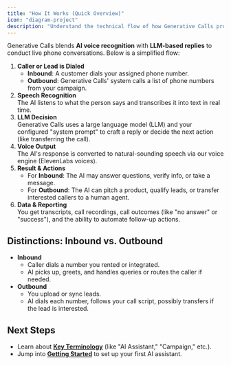 ```yaml
---
title: "How It Works (Quick Overview)"
icon: "diagram-project"
description: "Understand the technical flow of how Generative Calls processes and handles phone conversations using AI"
---
```


Generative Calls blends **AI voice recognition** with **LLM-based replies** to conduct live phone conversations. Below is a simplified flow:

1. **Caller or Lead is Dialed**
   - **Inbound**: A customer dials your assigned phone number.
   - **Outbound**: Generative Calls' system calls a list of phone numbers from your campaign.
2. **Speech Recognition**\
   The AI listens to what the person says and transcribes it into text in real time.
3. **LLM Decision**\
   Generative Calls uses a large language model (LLM) and your configured "system prompt" to craft a reply or decide the next action (like transferring the call).
4. **Voice Output**\
   The AI's response is converted to natural-sounding speech via our voice engine (ElevenLabs voices).
5. **Result & Actions**
   - For **Inbound**: The AI may answer questions, verify info, or take a message.
   - For **Outbound**: The AI can pitch a product, qualify leads, or transfer interested callers to a human agent.
6. **Data & Reporting**\
   You get transcripts, call recordings, call outcomes (like "no answer" or "success"), and the ability to automate follow-up actions.

## Distinctions: Inbound vs. Outbound

- **Inbound**
  - Caller dials a number you rented or integrated.
  - AI picks up, greets, and handles queries or routes the caller if needed.
- **Outbound**
  - You upload or sync leads.
  - AI dials each number, follows your call script, possibly transfers if the lead is interested.

## Next Steps

- Learn about [**Key Terminology**](/terminology) (like "AI Assistant," "Campaign," etc.).
- Jump into [**Getting Started**](/getting-started) to set up your first AI assistant.